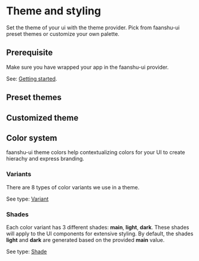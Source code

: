 # Theme and styling

Set the theme of your ui with the theme provider. Pick from faanshu-ui preset themes or customize your own palette.

## Prerequisite

Make sure you have wrapped your app in the faanshu-ui provider.

See: [Getting started](./getting-started).

## Preset themes

## Customized theme

## Color system
faanshu-ui theme colors help contextualizing colors for your UI to create hierachy and express branding.

### Variants
There are 8 types of color variants we use in a theme. 

See type: [Variant](./overview#Variant)

### Shades
Each color variant has 3 different shades: **main**, **light**, **dark**. These shades will apply to the UI components for extensive styling.
By default, the shades **light** and **dark** are generated based on the provided **main** value.

See type: [Shade](./overview#Shade)